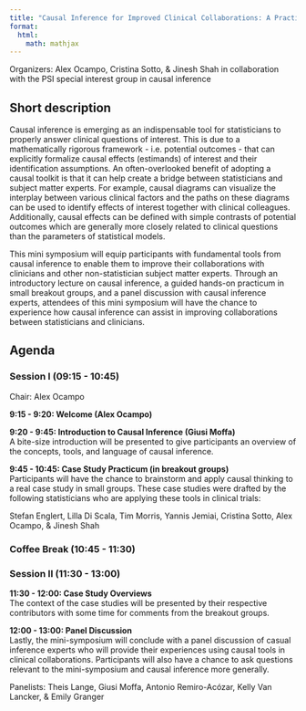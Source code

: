 ```yaml
---
title: "Causal Inference for Improved Clinical Collaborations: A Practicum"
format:
  html:
    math: mathjax
---
```


Organizers: Alex Ocampo, Cristina Sotto, & Jinesh Shah in collaboration with the PSI special interest group in causal inference


## Short description 

Causal inference is emerging as an indispensable tool for statisticians to properly answer clinical questions of interest. This is due to a mathematically rigorous framework - i.e. potential outcomes - that can explicitly formalize causal effects (estimands) of interest and their identification assumptions. An often-overlooked benefit of adopting a causal toolkit is that it can help create a bridge between statisticians and subject matter experts. For example, causal diagrams can visualize the interplay between various clinical factors and the paths on these diagrams can be used to identify effects of interest together with clinical colleagues. Additionally, causal effects can be defined with simple contrasts of potential outcomes which are generally more closely related to clinical questions than the parameters of statistical models. 

This mini symposium will equip participants with fundamental tools from causal inference to enable them to improve their collaborations with clinicians and other non-statistician subject matter experts. Through an introductory lecture on causal inference, a guided hands-on practicum in small breakout groups, and a panel discussion with causal inference experts, attendees of this mini symposium will have the chance to experience how causal inference can assist in improving collaborations between statisticians and clinicians. 


## Agenda

### Session I (09:15 - 10:45)
Chair: Alex Ocampo

**9:15 - 9:20: Welcome (Alex Ocampo)**

**9:20 - 9:45: Introduction to Causal Inference (Giusi Moffa)**<br>
A bite-size introduction will be presented to give participants an overview of the concepts, tools, and language of causal inference. 

**9:45 - 10:45: Case Study Practicum (in breakout groups)**<br>
Participants will have the chance to brainstorm and apply causal thinking to a real case study in small groups. These case studies were drafted by the following statisticians who are applying these tools in clinical trials:

Stefan Englert, Lilla Di Scala, Tim Morris, Yannis Jemiai, Cristina Sotto, Alex Ocampo, & Jinesh Shah

### Coffee Break (10:45 - 11:30)

### Session II (11:30 - 13:00)

**11:30 - 12:00: Case Study Overviews**<br>
The context of the case studies will be presented by their respective contributors with some time for comments from the breakout groups. 

**12:00 - 13:00: Panel Discussion**<br>
Lastly, the mini-symposium will conclude with a panel discussion of casual inference experts who will provide their experiences using causal tools in clinical collaborations. Participants will also have a chance to ask questions relevant to the mini-symposium and causal inference more generally.

Panelists: Theis Lange, Giusi Moffa, Antonio Remiro-Acózar, Kelly Van Lancker, & Emily Granger






